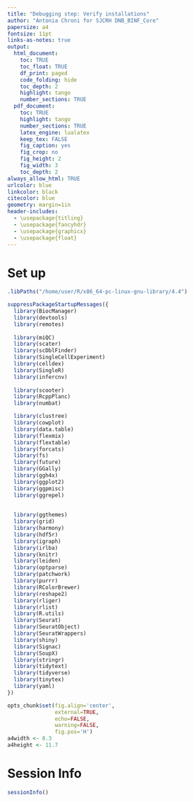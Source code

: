 ```yaml
---
title: "Debugging step: Verify installations"
author: "Antonia Chroni for SJCRH DNB_BINF_Core"
papersize: a4
fontsize: 11pt
links-as-notes: true
output:
  html_document:
    toc: TRUE
    toc_float: TRUE
    df_print: paged
    code_folding: hide
    toc_depth: 2
    highlight: tango
    number_sections: TRUE
  pdf_document:
    toc: TRUE
    highlight: tango
    number_sections: TRUE
    latex_engine: lualatex
    keep_tex: FALSE
    fig_caption: yes
    fig_crop: no
    fig_height: 2
    fig_width: 3
    toc_depth: 2
always_allow_html: TRUE
urlcolor: blue
linkcolor: black
citecolor: blue
geometry: margin=1in
header-includes: 
  - \usepackage{titling}
  - \usepackage{fancyhdr}
  - \usepackage{graphicx}
  - \usepackage{float}
---
```


# Set up

```r
.libPaths("/home/user/R/x86_64-pc-linux-gnu-library/4.4")
```

```r
suppressPackageStartupMessages({
  library(BiocManager)
  library(devtools)
  library(remotes)
  
  library(miQC)
  library(scater)
  library(scDblFinder)
  library(SingleCellExperiment)
  library(celldex)
  library(SingleR)
  library(infercnv)
  
  library(scooter)
  library(RcppPlanc)
  library(numbat)

  library(clustree)
  library(cowplot)
  library(data.table)
  library(flexmix)
  library(flextable)
  library(forcats)
  library(fs)
  library(future)
  library(GGally)
  library(ggh4x)
  library(ggplot2)
  library(ggpmisc)
  library(ggrepel)
  
  
  library(ggthemes)
  library(grid)
  library(harmony)
  library(hdf5r)
  library(igraph)
  library(irlba)
  library(knitr)
  library(leiden)
  library(optparse)
  library(patchwork)
  library(purrr)
  library(RColorBrewer)
  library(reshape2)
  library(rliger)
  library(rlist)
  library(R.utils)
  library(Seurat)
  library(SeuratObject)
  library(SeuratWrappers)
  library(shiny)
  library(Signac)
  library(SoupX)
  library(stringr)
  library(tidytext)
  library(tidyverse)
  library(tinytex)
  library(yaml)
})
```


```r
opts_chunk$set(fig.align='center',
               external=TRUE,
               echo=FALSE,
               warning=FALSE,
               fig.pos='H')
a4width <- 8.3
a4height <- 11.7
```

# Session Info

```r
sessionInfo()
```

